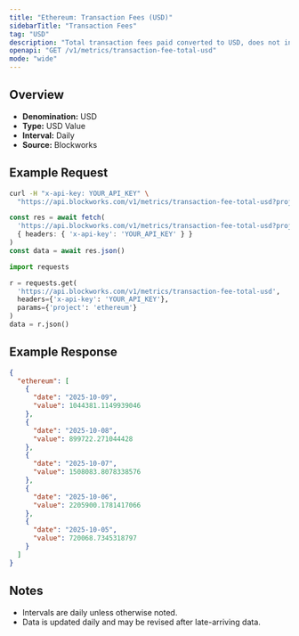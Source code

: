 ```yaml
---
title: "Ethereum: Transaction Fees (USD)"
sidebarTitle: "Transaction Fees"
tag: "USD"
description: "Total transaction fees paid converted to USD, does not include out-of-protocol tips or additional sources of revenue"
openapi: "GET /v1/metrics/transaction-fee-total-usd"
mode: "wide"
---
```


## Overview

- **Denomination:** USD
- **Type:** USD Value
- **Interval:** Daily
- **Source:** Blockworks

## Example Request

<CodeGroup>

```bash cURL
curl -H "x-api-key: YOUR_API_KEY" \
  "https://api.blockworks.com/v1/metrics/transaction-fee-total-usd?project=ethereum"
```

```typescript TypeScript
const res = await fetch(
  'https://api.blockworks.com/v1/metrics/transaction-fee-total-usd?project=ethereum',
  { headers: { 'x-api-key': 'YOUR_API_KEY' } }
)
const data = await res.json()
```

```python Python
import requests

r = requests.get(
  'https://api.blockworks.com/v1/metrics/transaction-fee-total-usd',
  headers={'x-api-key': 'YOUR_API_KEY'},
  params={'project': 'ethereum'}
)
data = r.json()
```

</CodeGroup>

## Example Response

```json
{
  "ethereum": [
    {
      "date": "2025-10-09",
      "value": 1044381.1149939046
    },
    {
      "date": "2025-10-08",
      "value": 899722.271044428
    },
    {
      "date": "2025-10-07",
      "value": 1508083.8078338576
    },
    {
      "date": "2025-10-06",
      "value": 2205900.1781417066
    },
    {
      "date": "2025-10-05",
      "value": 720068.7345318797
    }
  ]
}
```

## Notes
- Intervals are daily unless otherwise noted.
- Data is updated daily and may be revised after late-arriving data.